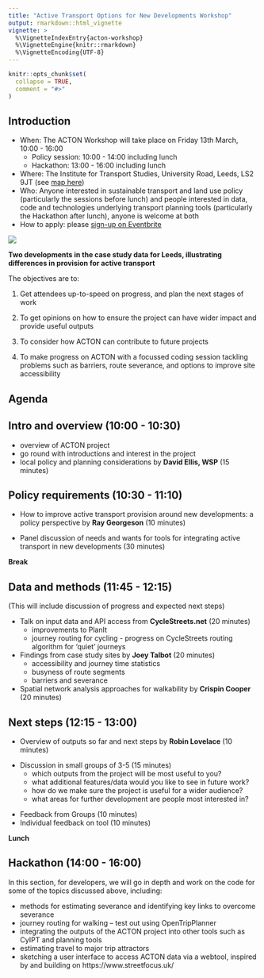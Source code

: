 ```yaml
---
title: "Active Transport Options for New Developments Workshop"
output: rmarkdown::html_vignette
vignette: >
  %\VignetteIndexEntry{acton-workshop}
  %\VignetteEngine{knitr::rmarkdown}
  %\VignetteEncoding{UTF-8}
---
```


```r
knitr::opts_chunk$set(
  collapse = TRUE,
  comment = "#>"
)
```

## Introduction

- When: The ACTON Workshop will take place on Friday 13th March, 10:00 - 16:00
  - Policy session: 10:00 - 14:00 including lunch
  - Hackathon: 13:00 - 16:00 including lunch
- Where: The Institute for Transport Studies, University Road, Leeds, LS2 9JT (see [map here](https://g.page/ITSLeeds?share))
- Who: Anyone interested in sustainable transport and land use policy (particularly the sessions before lunch) and people interested in data, code and technologies underlying transport planning tools (particularly the Hackathon after lunch), anyone is welcome at both
- How to apply: please [sign-up on Eventbrite](https://www.eventbrite.co.uk/e/workshop-on-active-transport-options-for-new-developments-tickets-97758417057)

![](https://user-images.githubusercontent.com/1825120/75694077-db7a4400-5c9f-11ea-8817-2a024e32c52b.png)

**Two developments in the case study data for Leeds, illustrating differences in provision for active transport**

The objectives are to:

1. Get attendees up-to-speed on progress, and plan the next stages of work

2. To get opinions on how to ensure the project can have wider impact and provide useful outputs

3. To consider how ACTON can contribute to future projects

4. To make progress on ACTON with a focussed coding session tackling problems such as barriers, route severance, and options to improve site accessibility

## Agenda

## Intro and overview (10:00 - 10:30)

- overview of ACTON project
- go round with introductions and interest in the project
- local policy and planning considerations by **David Ellis, WSP** (15 minutes)

## Policy requirements (10:30 - 11:10)

- How to improve active transport provision around new developments: a policy perspective by **Ray Georgeson** (10 minutes)
- Panel discussion of needs and wants for tools for integrating active transport in new developments (30 minutes)

  <!-- - web service / tool -->
  <!-- - the final report -->
  <!-- - journal article -->
  <!-- - media coverage -->
  <!-- - R package -->
  <!-- - website -->

**Break**
  
## Data and methods (11:45 - 12:15)

(This will include discussion of progress and expected next steps)

- Talk on input data and API access from **CycleStreets.net** (20 minutes)
  - improvements to PlanIt
  - journey routing for cycling - progress on CycleStreets routing algorithm for ‘quiet’ journeys
- Findings from case study sites by **Joey Talbot** (20 minutes)
  - accessibility and journey time statistics
  - busyness of route segments
  - barriers and severance
- Spatial network analysis approaches for walkability by **Crispin Cooper** (20 minutes)

<!-- How can we best enable the automation and filtering of planning application searches? -->
<!-- - Discussion (20 minutes) -->
<!--   - comparison of route quality/circuitousness for different modes of travel -->
<!--   - selection of options for improving accessibility of case study sites -->

## Next steps (12:15 - 13:00)

- Overview of outputs so far and next steps by **Robin Lovelace** (10 minutes)

<!-- What's possible and not possible with current data and technology -->

- Discussion in small groups of 3-5 (15 minutes)
  - which outputs from the project will be most useful to you?
  - what additional features/data would you like to see in future work?
  - how do we make sure the project is useful for a wider audience?
  - what areas for further development are people most interested in?

<!-- - how can methods be generalised from case study sites to move towards a nationwide tool? -->
<!-- - what benefits can ACTON provide for future stages of CyIPT or related projects? -->
- Feedback from Groups (10 minutes)
- Individual feedback on tool (10 minutes)

**Lunch**

## Hackathon (14:00 - 16:00)

In this section, for developers, we will go in depth and work on the code for some of the topics discussed above, including:

- methods for estimating severance and identifying key links to overcome severance
- journey routing for walking – test out using OpenTripPlanner
- integrating the outputs of the ACTON project into other tools such as CyIPT and planning tools
- estimating travel to major trip attractors
- sketching a user interface to access ACTON data via a webtool, inspired by and building on https://www.streetfocus.uk/ 
<!-- - addressing key limitations of the data -->

<!-- Pub -->



